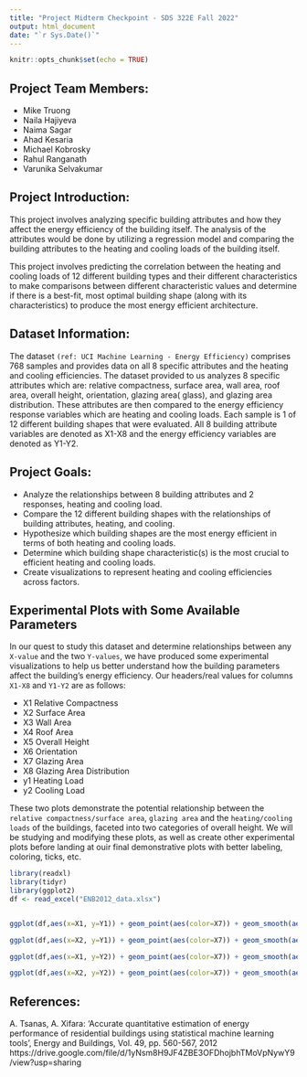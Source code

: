 ```yaml
---
title: "Project Midterm Checkpoint - SDS 322E Fall 2022"
output: html_document
date: "`r Sys.Date()`"
---
```


```r
knitr::opts_chunk$set(echo = TRUE)
```

## Project Team Members:
- Mike Truong
- Naila Hajiyeva
- Naima Sagar
- Ahad Kesaria
- Michael Kobrosky
- Rahul Ranganath
- Varunika Selvakumar

## Project Introduction:

This project involves analyzing specific building attributes and how they affect the energy efficiency of the building itself. The analysis of the attributes would be done by utilizing a regression model and comparing the building attributes to the heating and cooling loads of the building itself.

This project involves predicting the correlation between the heating and cooling loads of 12 different building types and their different characteristics to make comparisons between different characteristic values and determine if there is a best-fit, most optimal building shape (along with its characteristics) to produce the most energy efficient architecture.

## Dataset Information:

The dataset `(ref: UCI Machine Learning - Energy Efficiency)` comprises 768 samples and provides data on all 8 specific attributes and the heating and cooling efficiencies. The dataset provided to us analyzes 8 specific attributes which are: relative compactness, surface area, wall area, roof area, overall height, orientation, glazing area( glass), and glazing area distribution. These attributes are then compared to the energy efficiency response variables which are heating and cooling loads. Each sample is 1 of 12 different building shapes that were evaluated. All 8 building attribute variables are denoted as X1-X8 and the energy efficiency variables are denoted as Y1-Y2.

## Project Goals:

- Analyze the relationships between 8 building attributes and 2 responses, heating and cooling load.
- Compare the 12 different building shapes with the relationships of building attributes, heating, and cooling. 
- Hypothesize which building shapes are the most energy efficient in terms of both heating and cooling loads. 
- Determine which building shape characteristic(s) is the most crucial to efficient heating and cooling loads.
- Create visualizations to represent heating and cooling efficiencies across factors.


## Experimental Plots with Some Available Parameters

In our quest to study this dataset and determine relationships between any `X-value` and the two `Y-values`, we have produced some experimental visualizations to help us better understand how the building parameters affect the building's energy efficiency. Our headers/real values for columns `X1-X8` and `Y1-Y2` are as follows:

- X1 Relative Compactness
- X2 Surface Area
- X3 Wall Area
- X4 Roof Area
- X5 Overall Height
- X6 Orientation
- X7 Glazing Area
- X8 Glazing Area Distribution
- y1 Heating Load
- y2 Cooling Load

These two plots demonstrate the potential relationship between the `relative compactness/surface area`, `glazing area` and the `heating/cooling loads` of the buildings, faceted into two categories of overall height. We will be studying and modifying these plots, as well as create other experimental plots before landing at ouir final demonstrative plots with better labeling, coloring, ticks, etc.

```r
library(readxl)
library(tidyr)
library(ggplot2)
df <- read_excel("ENB2012_data.xlsx")


ggplot(df,aes(x=X1, y=Y1)) + geom_point(aes(color=X7)) + geom_smooth(aes(x=X1)) + facet_wrap(.~X5) + ggtitle ('Relative Compactness against Heating Load') + xlab('Relative Compactness') + ylab('Heating Load')

ggplot(df,aes(x=X2, y=Y1)) + geom_point(aes(color=X7)) + geom_smooth(aes(x=X2)) + facet_wrap(.~X5) + ggtitle ('Surface Area against Heating Load') + xlab('Surface Area') + ylab('Heating Load')

ggplot(df,aes(x=X1, y=Y2)) + geom_point(aes(color=X7)) + geom_smooth(aes(x=X1)) + facet_wrap(.~X5) + ggtitle ('Relative Compactness against Cooling Load') + xlab('Relative Compactness') + ylab('Cooling Load')

ggplot(df,aes(x=X2, y=Y2)) + geom_point(aes(color=X7)) + geom_smooth(aes(x=X2)) + facet_wrap(.~X5) + ggtitle ('Surface Area against Cooling Load') + xlab('Surface Area') + ylab('Cooling Load')
```





## References:
A. Tsanas, A. Xifara: 'Accurate quantitative estimation of energy performance of residential buildings using statistical machine learning tools', Energy and Buildings, Vol. 49, pp. 560-567, 2012 
https://drive.google.com/file/d/1yNsm8H9JF4ZBE3OFDhojbhTMoVpNywY9/view?usp=sharing
